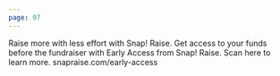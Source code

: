 ```yaml
---
page: 97
---
```


Raise more with less effort with Snap! Raise. Get access to your funds before the fundraiser with Early Access from Snap! Raise. Scan here to learn more. snapraise.com/early-access
